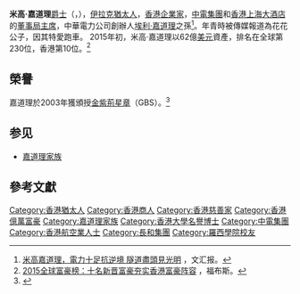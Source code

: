 {{infobox officeholder
|honorific-prefix=[[The_Honourable|The Honourable]]
|name=米高·嘉道理爵士
|honorific-suffix = {{GBSHK}}
|birth_date={{birth date and age|1941|7|19}}
|birth_place= [[香港|香港]]
|spouse=Betty Tamayo 
|image= Michael Kadoorie (Le Mans Classic 2014).jpg
|office=[[中電集團|中電集團]]董事會主席
|term_start=1996年12月17日
|predecessor=[[高登_(企業家)|高登爵士]]
|office1=[[香港上海大酒店有限公司|香港上海大酒店有限公司]]主席
|predecessor1=[[賀理士·嘉道理|賀理士·嘉道理]]
|term_start1=1985年
|office2=[[直升機服務（香港）有限公司|直升機服務（香港）有限公司]]主席
|parents = [[羅蘭士·嘉道理|羅蘭士·嘉道理]]
|children=貝蒂娜·嘉道理 <br> 娜塔莉·路易絲·嘉道理<br>斐歷嘉道理
|awards = 
[[File:Flag_of_France.svg|20px]] [[榮譽軍團司令勛章|榮譽軍團司令勛章]]<br>
[[File:Flag_of_France.svg|20px]] [[藝術及文化部騎士勛章|藝術及文化部騎士勛章]]<br>
[[File:Flag_of_Belgium.svg|20px]] [[皇冠司令勛章|皇冠司令勛章]]<br>
[[File:Flag_of_Belgium.svg|20px]] [[理奧普二世司令勛銜|理奧普二世司令勛銜]]
}}

'''米高·嘉道理'''[[爵士|爵士]]{{GBSHK}}（{{lang-en|Sir Michael Kadoorie}}，{{bd|1941年}}），[[伊拉克|伊拉克]][[猶太人|猶太人]]，[[香港|香港]][[企業家|企業家]]，[[中電集團|中電集團]]和[[香港上海大酒店|香港上海大酒店]]的[[董事局主席|董事局主席]]，中華電力公司創辦人[[埃利·嘉道理|埃利·嘉道理]]之孫<ref>[http://paper.wenweipo.com/2008/12/11/HK0812110052.htm 米高嘉道理，電力十足抗逆境 隧道盡頭見光明] {{Wayback|url=http://paper.wenweipo.com/2008/12/11/HK0812110052.htm |date=20171018074342 }}，文汇报。</ref>。年青時被傳媒報道為花花公子，因其特愛跑車。
2015年初，米高·嘉道理以62億[[美元|美元]]資產，排名在全球第230位，香港第10位。<ref>[http://www.forbeschina.com/review/201503/0041057.shtml 2015全球富豪榜：十名新晋富豪夯实香港富豪阵容] {{Wayback|url=http://www.forbeschina.com/review/201503/0041057.shtml |date=20201205175216 }}，福布斯。</ref>

==榮譽==
嘉道理於2003年獲頒授[[金紫荊星章|金紫荊星章]]（GBS）。<ref>{{Cite web |url=http://www.info.gov.hk/cml/miscell/index2.htm |title=香港特別行政區獲授勳及嘉獎人士 |accessdate=2017-11-22 |archive-date=2013-07-09 |archive-url=https://web.archive.org/web/20130709091101/http://www.info.gov.hk/cml/miscell/index2.htm |dead-url=no }}</ref>

==参见==
* [[嘉道理家族|嘉道理家族]]

==參考文獻==
<references />

{{長江集團}}
{{企业家小作品}}

{{DEFAULTSORT:Kadoorie, Michael}}

[[Category:香港猶太人|Category:香港猶太人]]
[[Category:香港商人|Category:香港商人]]
[[Category:香港慈善家|Category:香港慈善家]]
[[Category:香港億萬富豪|Category:香港億萬富豪]]
[[Category:嘉道理家族|Category:嘉道理家族]]
[[Category:香港大學名譽博士|Category:香港大學名譽博士]]
[[Category:中電集團|Category:中電集團]]
[[Category:香港航空業人士|Category:香港航空業人士]]
[[Category:長和集團|Category:長和集團]]
[[Category:羅西學院校友|Category:羅西學院校友]]